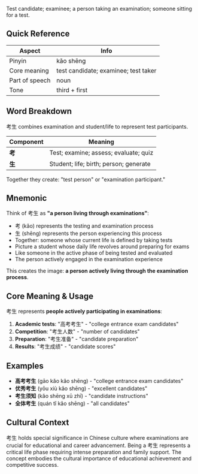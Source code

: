 Test candidate; examinee; a person taking an examination; someone sitting for a test.

## Quick Reference

| Aspect         | Info                                 |
| -------------- | ------------------------------------ |
| Pinyin         | kǎo shēng                            |
| Core meaning   | test candidate; examinee; test taker |
| Part of speech | noun                                 |
| Tone           | third + first                        |

## Word Breakdown

考生 combines examination and student/life to represent test participants.

| Component | Meaning                                |
| --------- | -------------------------------------- |
| **考**    | Test; examine; assess; evaluate; quiz  |
| **生**    | Student; life; birth; person; generate |

Together they create: "test person" or "examination participant."

## Mnemonic

Think of 考生 as **"a person living through examinations"**:

- 考 (kǎo) represents the testing and examination process
- 生 (shēng) represents the person experiencing this process
- Together: someone whose current life is defined by taking tests
- Picture a student whose daily life revolves around preparing for exams
- Like someone in the active phase of being tested and evaluated
- The person actively engaged in the examination experience

This creates the image: **a person actively living through the examination process**.

## Core Meaning & Usage

考生 represents **people actively participating in examinations**:

1. **Academic tests**: "高考考生" - "college entrance exam candidates"
2. **Competition**: "考生人数" - "number of candidates"
3. **Preparation**: "考生准备" - "candidate preparation"
4. **Results**: "考生成绩" - "candidate scores"

## Examples

- **高考考生** (gāo kǎo kǎo shēng) - "college entrance exam candidates"
- **优秀考生** (yōu xiù kǎo shēng) - "excellent candidates"
- **考生须知** (kǎo shēng xū zhī) - "candidate instructions"
- **全体考生** (quán tǐ kǎo shēng) - "all candidates"

## Cultural Context

考生 holds special significance in Chinese culture where examinations are crucial for educational
and career advancement. Being a 考生 represents a critical life phase requiring intense preparation
and family support. The concept embodies the cultural importance of educational achievement and
competitive success.

